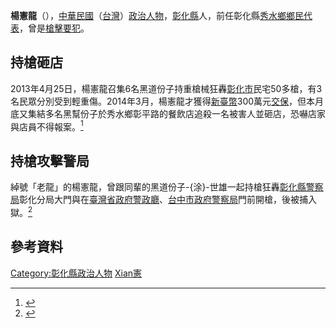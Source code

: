 {{Infobox_officeholder
| name = 楊憲龍
| image name =
| width = 
| now = 中華民國（台灣）政治人士 
| period = 
| Sex = 男 
| Native place = 
| date of birth = 
| party =
| place of birth = 
| educate = 
| past = 
*彰化縣秀水鄉鄉民代表會副主席
*彰化縣秀水鄉鄉民代表
}}
'''楊憲龍'''（{{bd|1967年||catIdx=Yang楊}}），[[中華民國|中華民國]]（[[台灣|台灣]]）[[政治人物|政治人物]]，[[彰化縣|彰化縣]]人，前任彰化縣[[秀水鄉_(台灣)|秀水鄉]][[鄉民代表|鄉民代表]]，曾是[[槍擊要犯|槍擊要犯]]。

==持槍砸店==
2013年4月25日，楊憲龍召集6名黑道份子持重槍械狂轟[[彰化市|彰化市]]民宅50多槍，有3名民眾分別受到輕重傷。2014年3月，楊憲龍才獲得[[新臺幣|新臺幣]]300萬元[[交保|交保]]，但本月底又集結多名黑幫份子於秀水鄉彰平路的餐飲店追殺一名被害人並砸店，恐嚇店家與店員不得報案。<ref>{{Cite web |url=http://www.appledaily.com.tw/realtimenews/article/hot/20140422/383798/ |title=存档副本 |access-date=2014-04-30 |archive-date=2016-04-01 |archive-url=https://web.archive.org/web/20160401080201/http://www.appledaily.com.tw/realtimenews/article/hot/20140422/383798/ |dead-url=no }}</ref>

==持槍攻擊警局==
綽號「老龍」的楊憲龍，曾跟同輩的黑道份子-{涂}-世雄一起持槍狂轟[[彰化縣警察局|彰化縣警察局]]彰化分局大門與在[[臺灣省政府警政廳|臺灣省政府警政廳]]、[[台中市政府警察局|台中市政府警察局]]門前開槍，後被捕入獄。<ref>{{Cite web |url=http://udn.com/NEWS/BREAKINGNEWS/BREAKINGNEWS2/8629061.shtml#ixzz2zcaD7OSm |title=　「老龍」楊憲龍曾是槍擊要犯 |access-date=2014-04-30 |archive-date=2014-05-02 |archive-url=https://web.archive.org/web/20140502043201/http://udn.com/NEWS/BREAKINGNEWS/BREAKINGNEWS2/8629061.shtml#ixzz2zcaD7OSm |dead-url=no }}</ref>

==參考資料==
<div class="references-small">
<references />
</div>

{{DEFAULTSORT:Yang楊}}
[[Category:彰化縣政治人物|Category:彰化縣政治人物]]
[[Category:楊姓|Xian憲]]